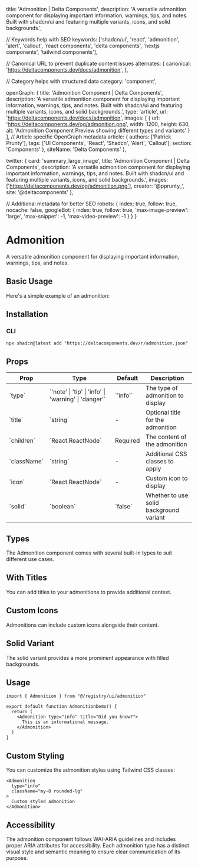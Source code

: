   title: 'Admonition | Delta Components',
  description: 'A versatile admonition component for displaying important information, warnings, tips, and notes. Built with shadcn/ui and featuring multiple variants, icons, and solid backgrounds.',

  // Keywords help with SEO
  keywords: ['shadcn/ui', 'react', 'admonition', 'alert', 'callout', 'react components', 'delta components', 'nextjs components', 'tailwind components'],

  // Canonical URL to prevent duplicate content issues
  alternates: {
    canonical: 'https://deltacomponents.dev/docs/admonition',
  },

  // Category helps with structured data
  category: 'component',

  openGraph: {
    title: 'Admonition Component | Delta Components',
    description: 'A versatile admonition component for displaying important information, warnings, tips, and notes. Built with shadcn/ui and featuring multiple variants, icons, and solid backgrounds.',
    type: 'article',
    url: 'https://deltacomponents.dev/docs/admonition',
    images: [
      {
        url: 'https://deltacomponents.dev/og/admonition.png',
        width: 1200,
        height: 630,
        alt: 'Admonition Component Preview showing different types and variants'
      }
    ],
    // Article specific OpenGraph metadata
    article: {
      authors: ['Patrick Prunty'],
      tags: ['UI Components', 'React', 'Shadcn', 'Alert', 'Callout'],
      section: 'Components'
    },
    siteName: 'Delta Components'
  },

  twitter: {
    card: 'summary_large_image',
    title: 'Admonition Component | Delta Components',
    description: 'A versatile admonition component for displaying important information, warnings, tips, and notes. Built with shadcn/ui and featuring multiple variants, icons, and solid backgrounds.',
    images: ['https://deltacomponents.dev/og/admonition.png'],
    creator: '@pprunty_',
    site: '@deltacomponents'
  },

  // Additional metadata for better SEO
  robots: {
    index: true,
    follow: true,
    nocache: false,
    googleBot: {
      index: true,
      follow: true,
      'max-image-preview': 'large',
      'max-snippet': -1,
      'max-video-preview': -1
    }
  }
}

# Admonition

A versatile admonition component for displaying important information, warnings, tips, and notes.

## Basic Usage

Here's a simple example of an admonition:

<ComponentTabs name="admonition-basic" />

## Installation

### CLI

```shell
npx shadcn@latest add "https://deltacomponents.dev/r/admonition.json"
```

## Props

<div className="my-6 w-full overflow-y-auto">
  <table className="w-full">
    <thead>
      <tr className="m-0 border-t p-0 even:bg-muted">
        <th className="border px-4 py-2 text-left font-bold">Prop</th>
        <th className="border px-4 py-2 text-left font-bold">Type</th>
        <th className="border px-4 py-2 text-left font-bold">Default</th>
        <th className="border px-4 py-2 text-left font-bold">Description</th>
      </tr>
    </thead>
    <tbody>
      <tr className="m-0 border-t p-0 even:bg-muted">
        <td className="border px-4 py-2 text-left">`type`</td>
        <td className="border px-4 py-2 text-left">`'note' | 'tip' | 'info' | 'warning' | 'danger'`</td>
        <td className="border px-4 py-2 text-left">`'info'`</td>
        <td className="border px-4 py-2 text-left">The type of admonition to display</td>
      </tr>
      <tr className="m-0 border-t p-0 even:bg-muted">
        <td className="border px-4 py-2 text-left">`title`</td>
        <td className="border px-4 py-2 text-left">`string`</td>
        <td className="border px-4 py-2 text-left">-</td>
        <td className="border px-4 py-2 text-left">Optional title for the admonition</td>
      </tr>
      <tr className="m-0 border-t p-0 even:bg-muted">
        <td className="border px-4 py-2 text-left">`children`</td>
        <td className="border px-4 py-2 text-left">`React.ReactNode`</td>
        <td className="border px-4 py-2 text-left">Required</td>
        <td className="border px-4 py-2 text-left">The content of the admonition</td>
      </tr>
      <tr className="m-0 border-t p-0 even:bg-muted">
        <td className="border px-4 py-2 text-left">`className`</td>
        <td className="border px-4 py-2 text-left">`string`</td>
        <td className="border px-4 py-2 text-left">-</td>
        <td className="border px-4 py-2 text-left">Additional CSS classes to apply</td>
      </tr>
      <tr className="m-0 border-t p-0 even:bg-muted">
        <td className="border px-4 py-2 text-left">`icon`</td>
        <td className="border px-4 py-2 text-left">`React.ReactNode`</td>
        <td className="border px-4 py-2 text-left">-</td>
        <td className="border px-4 py-2 text-left">Custom icon to display</td>
      </tr>
      <tr className="m-0 border-t p-0 even:bg-muted">
        <td className="border px-4 py-2 text-left">`solid`</td>
        <td className="border px-4 py-2 text-left">`boolean`</td>
        <td className="border px-4 py-2 text-left">`false`</td>
        <td className="border px-4 py-2 text-left">Whether to use solid background variant</td>
      </tr>
    </tbody>
  </table>
</div>

## Types

The Admonition component comes with several built-in types to suit different use cases.

<ComponentTabs name="admonition-types" />

## With Titles

You can add titles to your admonitions to provide additional context.

<ComponentTabs name="admonition-titles" />

## Custom Icons

Admonitions can include custom icons alongside their content.

<ComponentTabs name="admonition-custom-icons" />

## Solid Variant

The solid variant provides a more prominent appearance with filled backgrounds.

<ComponentTabs name="admonition-solid" />

## Usage

```tsx
import { Admonition } from "@/registry/ui/admonition"

export default function AdmonitionDemo() {
  return (
    <Admonition type="info" title="Did you know?">
      This is an informational message.
    </Admonition>
  )
}
```

## Custom Styling

You can customize the admonition styles using Tailwind CSS classes:

```tsx
<Admonition 
  type="info" 
  className="my-8 rounded-lg"
>
  Custom styled admonition
</Admonition>
```

## Accessibility

The admonition component follows WAI-ARIA guidelines and includes proper ARIA attributes for accessibility. Each admonition type has a distinct visual style and semantic meaning to ensure clear communication of its purpose. 